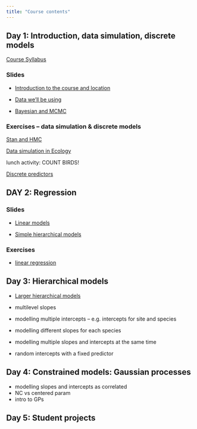 ```yaml
---
title: "Course contents"
---
```


## Day 1: Introduction, data simulation, discrete models

[Course Syllabus](PlanDeCoursBIO709.pdf)

### Slides

* [Introduction to the course and location](slides/00_Introduction)
* [Data we'll be using](slides/01_Data)

* [Bayesian and MCMC](slides/02_Bayesian)

### Exercises -- data simulation & discrete models

[Stan and HMC](slides/03_Stan)

[Data simulation in Ecology](topics/01_simulation)

lunch activity: COUNT BIRDS!

[Discrete predictors](topics/discrete_predictor)

## DAY 2: Regression

### Slides

* [Linear models](slides/04_Linear_model)

* [Simple hierarchical models](slides/06_Simple_hierarchical_model)

### Exercises

* [linear regression](topics/02_regression)

## Day 3: Hierarchical models

* [Larger hierarchical models](slides/08_Complex_hierarchical_model)

* multilevel slopes
* modelling multiple intercepts -- e.g. intercepts for site and species
* modelling different slopes for each species
* modelling multiple slopes and intercepts at the same time
* random intercepts with a fixed predictor

## Day 4: Constrained models: Gaussian processes

* modelling slopes and intercepts as correlated
* NC vs centered param
* intro to GPs

## Day 5: Student projects 




